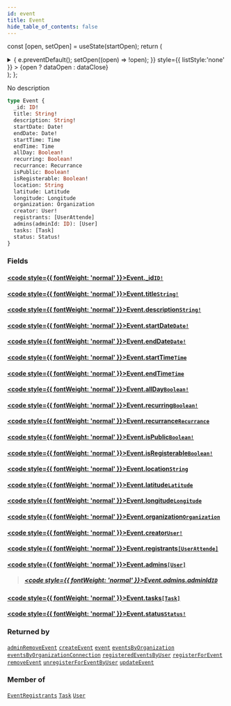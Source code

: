 ```yaml
---
id: event
title: Event
hide_table_of_contents: false
---
```






const [open, setOpen] = useState(startOpen);
return (
<details {...(open ? { open: true } : {})} className="details" style={{ border:'none', boxShadow:'none', background:'var(--ifm-background-color)' }}>
<summary
onClick={(e) => {
e.preventDefault();
setOpen((open) => !open);
}}
style={{ listStyle:'none' }} >
{open ? dataOpen : dataClose}
</summary>
{open && children}
</details>
);
};

No description

```graphql
type Event {
  _id: ID!
  title: String!
  description: String!
  startDate: Date!
  endDate: Date!
  startTime: Time
  endTime: Time
  allDay: Boolean!
  recurring: Boolean!
  recurrance: Recurrance
  isPublic: Boolean!
  isRegisterable: Boolean!
  location: String
  latitude: Latitude
  longitude: Longitude
  organization: Organization
  creator: User!
  registrants: [UserAttende]
  admins(adminId: ID): [User]
  tasks: [Task]
  status: Status!
}
```

### Fields

#### [<code style={{ fontWeight: 'normal' }}>Event.<b>\_id</b></code>](#)<Bullet />[`ID!`](../../../docs/schema/scalars/id) <Badge class="secondary" text="non-null"/> <Badge class="secondary" text="scalar"/>

>

#### [<code style={{ fontWeight: 'normal' }}>Event.<b>title</b></code>](#)<Bullet />[`String!`](../../../docs/schema/scalars/string) <Badge class="secondary" text="non-null"/> <Badge class="secondary" text="scalar"/>

>

#### [<code style={{ fontWeight: 'normal' }}>Event.<b>description</b></code>](#)<Bullet />[`String!`](../../../docs/schema/scalars/string) <Badge class="secondary" text="non-null"/> <Badge class="secondary" text="scalar"/>

>

#### [<code style={{ fontWeight: 'normal' }}>Event.<b>startDate</b></code>](#)<Bullet />[`Date!`](../../../docs/schema/scalars/date) <Badge class="secondary" text="non-null"/> <Badge class="secondary" text="scalar"/>

>

#### [<code style={{ fontWeight: 'normal' }}>Event.<b>endDate</b></code>](#)<Bullet />[`Date!`](../../../docs/schema/scalars/date) <Badge class="secondary" text="non-null"/> <Badge class="secondary" text="scalar"/>

>

#### [<code style={{ fontWeight: 'normal' }}>Event.<b>startTime</b></code>](#)<Bullet />[`Time`](../../../docs/schema/scalars/time) <Badge class="secondary" text="scalar"/>

>

#### [<code style={{ fontWeight: 'normal' }}>Event.<b>endTime</b></code>](#)<Bullet />[`Time`](../../../docs/schema/scalars/time) <Badge class="secondary" text="scalar"/>

>

#### [<code style={{ fontWeight: 'normal' }}>Event.<b>allDay</b></code>](#)<Bullet />[`Boolean!`](../../../docs/schema/scalars/boolean) <Badge class="secondary" text="non-null"/> <Badge class="secondary" text="scalar"/>

>

#### [<code style={{ fontWeight: 'normal' }}>Event.<b>recurring</b></code>](#)<Bullet />[`Boolean!`](../../../docs/schema/scalars/boolean) <Badge class="secondary" text="non-null"/> <Badge class="secondary" text="scalar"/>

>

#### [<code style={{ fontWeight: 'normal' }}>Event.<b>recurrance</b></code>](#)<Bullet />[`Recurrance`](../../../docs/schema/enums/recurrance) <Badge class="secondary" text="enum"/>

>

#### [<code style={{ fontWeight: 'normal' }}>Event.<b>isPublic</b></code>](#)<Bullet />[`Boolean!`](../../../docs/schema/scalars/boolean) <Badge class="secondary" text="non-null"/> <Badge class="secondary" text="scalar"/>

>

#### [<code style={{ fontWeight: 'normal' }}>Event.<b>isRegisterable</b></code>](#)<Bullet />[`Boolean!`](../../../docs/schema/scalars/boolean) <Badge class="secondary" text="non-null"/> <Badge class="secondary" text="scalar"/>

>

#### [<code style={{ fontWeight: 'normal' }}>Event.<b>location</b></code>](#)<Bullet />[`String`](../../../docs/schema/scalars/string) <Badge class="secondary" text="scalar"/>

>

#### [<code style={{ fontWeight: 'normal' }}>Event.<b>latitude</b></code>](#)<Bullet />[`Latitude`](../../../docs/schema/scalars/latitude) <Badge class="secondary" text="scalar"/>

>

#### [<code style={{ fontWeight: 'normal' }}>Event.<b>longitude</b></code>](#)<Bullet />[`Longitude`](../../../docs/schema/scalars/longitude) <Badge class="secondary" text="scalar"/>

>

#### [<code style={{ fontWeight: 'normal' }}>Event.<b>organization</b></code>](#)<Bullet />[`Organization`](../../../docs/schema/objects/organization) <Badge class="secondary" text="object"/>

>

#### [<code style={{ fontWeight: 'normal' }}>Event.<b>creator</b></code>](#)<Bullet />[`User!`](../../../docs/schema/objects/user) <Badge class="secondary" text="non-null"/> <Badge class="secondary" text="object"/>

>

#### [<code style={{ fontWeight: 'normal' }}>Event.<b>registrants</b></code>](#)<Bullet />[`[UserAttende]`](../../../docs/schema/objects/user-attende) <Badge class="secondary" text="list"/> <Badge class="secondary" text="object"/>

>

#### [<code style={{ fontWeight: 'normal' }}>Event.<b>admins</b></code>](#)<Bullet />[`[User]`](../../../docs/schema/objects/user) <Badge class="secondary" text="list"/> <Badge class="secondary" text="object"/>

> ##### [<code style={{ fontWeight: 'normal' }}>Event.admins.<b>adminId</b></code>](#)<Bullet />[`ID`](../../../docs/schema/scalars/id) <Badge class="secondary" text="scalar"/>

#### [<code style={{ fontWeight: 'normal' }}>Event.<b>tasks</b></code>](#)<Bullet />[`[Task]`](../../../docs/schema/objects/task) <Badge class="secondary" text="list"/> <Badge class="secondary" text="object"/>

>

#### [<code style={{ fontWeight: 'normal' }}>Event.<b>status</b></code>](#)<Bullet />[`Status!`](../../../docs/schema/enums/status) <Badge class="secondary" text="non-null"/> <Badge class="secondary" text="enum"/>

>

### Returned by

[`adminRemoveEvent`](../../../docs/schema/mutations/admin-remove-event) <Badge class="secondary" text="mutation"/><Bullet />[`createEvent`](../../../docs/schema/mutations/create-event) <Badge class="secondary" text="mutation"/><Bullet />[`event`](../../../docs/schema/queries/event) <Badge class="secondary" text="query"/><Bullet />[`eventsByOrganization`](../../../docs/schema/queries/events-by-organization) <Badge class="secondary" text="query"/><Bullet />[`eventsByOrganizationConnection`](../../../docs/schema/queries/events-by-organization-connection) <Badge class="secondary" text="query"/><Bullet />[`registeredEventsByUser`](../../../docs/schema/queries/registered-events-by-user) <Badge class="secondary" text="query"/><Bullet />[`registerForEvent`](../../../docs/schema/mutations/register-for-event) <Badge class="secondary" text="mutation"/><Bullet />[`removeEvent`](../../../docs/schema/mutations/remove-event) <Badge class="secondary" text="mutation"/><Bullet />[`unregisterForEventByUser`](../../../docs/schema/mutations/unregister-for-event-by-user) <Badge class="secondary" text="mutation"/><Bullet />[`updateEvent`](../../../docs/schema/mutations/update-event) <Badge class="secondary" text="mutation"/>

### Member of

[`EventRegistrants`](../../../docs/schema/objects/event-registrants) <Badge class="secondary" text="object"/><Bullet />[`Task`](../../../docs/schema/objects/task) <Badge class="secondary" text="object"/><Bullet />[`User`](../../../docs/schema/objects/user) <Badge class="secondary" text="object"/>

